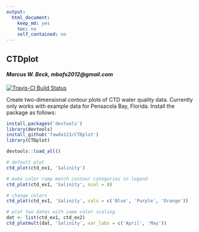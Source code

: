 ```yaml
---
output:
  html_document:
    keep_md: yes
    toc: no
    self_contained: no
---
```


## CTDplot

#### *Marcus W. Beck, mbafs2012@gmail.com*

[![Travis-CI Build Status](https://travis-ci.org/fawda123/CTDplot.svg?branch=master)](https://travis-ci.org/fawda123/CTDplot)

Create two-dimensional contour plots of CTD water quality data.  Currently only works with example data for Pensacola Bay, Florida. Install the package as follows:

```r
install.packages('devtools')
library(devtools)
install_github('fawda123/CTDplot')
library(CTDplot)
```

```r
devtools::load_all()
```
```r
# default plot
ctd_plot(ctd_ex1, 'Salinity')

# make color ramp match contour categories in legend
ctd_plot(ctd_ex1, 'Salinity', ncol = 8)

# change colors
ctd_plot(ctd_ex1, 'Salinity', cols = c('Blue', 'Purple', 'Orange'))
```
```r
# plot two dates with same color scaling
dat <- list(ctd_ex1, ctd_ex2)
ctd_plotmult(dat, 'Salinity', var_labs = c('April', 'May'))
```
